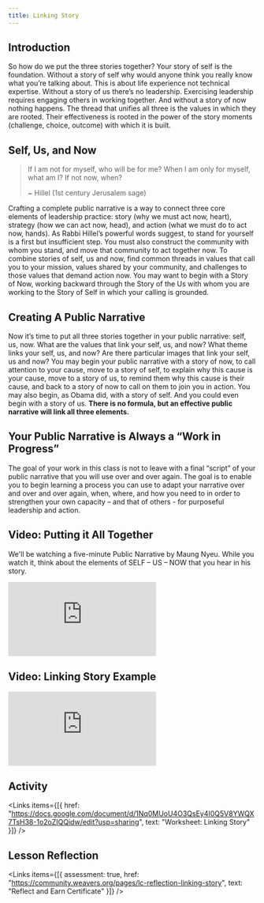 ```yaml
---
title: Linking Story
---
```


## Introduction

So how do we put the three stories together? Your story of self is the foundation. Without a story of self why would anyone think you really know what you’re talking about. This is about life experience not technical expertise. Without a story of us there’s no leadership. Exercising leadership requires engaging others in working together. And without a story of now nothing happens. The thread that unifies all three is the values in which they are rooted. Their effectiveness is rooted in the power of the story moments (challenge, choice, outcome) with which it is built.

## Self, Us, and Now

> If I am not for myself, who will be for me?
> When I am only for myself, what am I?
> If not now, when?
>
> ~ Hillel (1st century Jerusalem sage)

Crafting a complete public narrative is a way to connect three core elements of leadership practice: story (why we must act now, heart), strategy (how we can act now, head), and action (what we must do to act now, hands). As Rabbi Hillel’s powerful words suggest, to stand for yourself is a first but insufficient step. You must also construct the community with whom you stand, and move that community to act together now. To combine stories of self, us and now, find common threads in values that call you to your mission, values shared by your community, and challenges to those values that demand action now. You may want to begin with a Story of Now, working backward through the Story of the Us with whom you are working to the Story of Self in which your calling is grounded.

## Creating A Public Narrative

Now it’s time to put all three stories together in your public narrative: self, us, now. What are the values that link your self, us, and now? What theme links your self, us, and now? Are there particular images that link your self, us and now? You may begin your public narrative with a story of now, to call attention to your cause, move to a story of self, to explain why this cause is your cause, move to a story of us, to remind them why this cause is their cause, and back to a story of now to call on them to join you in action. You may also begin, as Obama did, with a story of self. And you could even begin with a story of us. **There is no formula, but an effective public narrative will link all three elements.**

## Your Public Narrative is Always a “Work in Progress”

The goal of your work in this class is not to leave with a final “script” of your public narrative that you will use over and over again.  The goal is to enable you to begin learning a process you can use to adapt your narrative over and over and over again, when, where, and how you need to in order to strengthen your own capacity – and that of others - for purposeful leadership and action.

## Video: Putting it All Together

We'll be watching a five-minute Public Narrative by Maung Nyeu. While you watch it, think about the elements of SELF – US – NOW that you hear in his story.

<Embed src="https://player.vimeo.com/video/797428744" />

## Video: Linking Story Example

<Embed src="https://player.vimeo.com/video/797428227" />

## Activity

<Links
  items={[{
    href: "https://docs.google.com/document/d/1Nq0MUoU4O3QsEy4I0Q5V8YWQX7TsH38-1o2oZIQQidw/edit?usp=sharing",
    text: "Worksheet: Linking Story"
  }]}
/>

## Lesson Reflection

<Links
  items={[{
    assessment: true,
    href: "https://community.weavers.org/pages/lc-reflection-linking-story",
    text: "Reflect and Earn Certificate"
  }]}
/>
